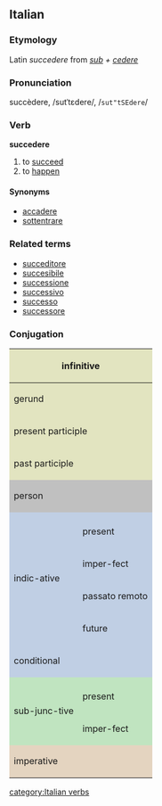 ==Italian==
===Etymology===
Latin ''succedere'' from ''[[sub]] + [[cedere]]''
===Pronunciation===
succèdere, /sutˈtɛdere/, /<tt>sut"tSEdere</tt>/
===Verb===
'''succedere'''

# to [[succeed]]
# to [[happen]]

====Synonyms====
*[[accadere]]
*[[sottentrare]]

===Related terms===
*[[succeditore]]
*[[succesibile]]
*[[successione]]
*[[successivo]]
*[[successo]]
*[[successore]]

===Conjugation===

<center>
{| style="background:#F0F0F0"

|-
! colspan="3" style="background:#e2e4c0" | infinitive
| colspan="5" | succedere

|-
! colspan="3" style="background:#e2e4c0" | gerund
| colspan="5" | succedendo

|-
! colspan="3" style="background:#e2e4c0" | present participle
| colspan="5" | [[succedente]]

|-
! colspan="3" style="background:#e2e4c0" | past participle
| colspan="5" | [[successo]], (''rare'') [[succeduto]]

|-
! colspan="2" rowspan="2" style="background:#C0C0C0" | person
! colspan="3" style="background:#C0C0C0" | singular
! colspan="3" style="background:#C0C0C0" | plural

|-
! style="background:#C0C0C0;width:12.5%" | first
! style="background:#C0C0C0;width:12.5%" | second
! style="background:#C0C0C0;width:12.5%" | third
! style="background:#C0C0C0;width:12.5%" | first
! style="background:#C0C0C0;width:12.5%" | second
! style="background:#C0C0C0;width:12.5%" | third

|-
! rowspan="5" style="background:#c0cfe4" | indic-ative

! style="background:#c0cfe4" colspan="1" | 
! style="background:#c0cfe4" | io
! style="background:#c0cfe4" | tu
! style="background:#c0cfe4" | lui/lei
! style="background:#c0cfe4" | noi
! style="background:#c0cfe4" | voi
! style="background:#c0cfe4" | loro

|-
! style="height:3em;background:#c0cfe4" | present
| succedo
| succedi
| succede
| succediamo
| succedete
| succedono

|-
! style="height:3em;background:#c0cfe4" | imper-fect
| succedevo
| succedevi
| succedeva
| succedevamo
| succedevate
| succedevano

|-
! style="height:3em;background:#c0cfe4" | passato remoto
| successi, succedei, succedetti
| succedesti
| successe, succedé, succedette
| succedemmo
| succedeste
| successero, succederono, succedettero

|-
! style="height:3em;background:#c0cfe4" | future
| succederò
| succederai
| succederà
| succederemo
| succederete
| succederanno

|-
! colspan="2" style="height:3em;background:#c0cfe4" | conditional
| succederei
| succederesti
| succederebbe
| succede-remmo
| succede-reste
| succede-rebbero

|-
! rowspan="3" style="background:#c0e4c0" | sub-junc-tive
! style="background:#c0e4c0" | 
! style="background:#c0e4c0" | che io
! style="background:#c0e4c0" | che tu
! style="background:#c0e4c0" | che lui/che lei
! style="background:#c0e4c0" | che noi
! style="background:#c0e4c0" | che voi
! style="background:#c0e4c0" | che loro

|-
! style="height:3em;background:#c0e4c0" | present
| succeda
| succeda
| succeda
| succediamo
| succediate
| succedano

|-
! style="height:3em;background:#c0e4c0" rowspan="1" | imper-fect
| succedessi
| succedessi
| succedesse
| succe-dessimo
| succedeste
| succe-dessero

|-
! colspan="2" rowspan="2" style="height:3em;background:#e4d4c0" | imperative
! style="background:#e4d4c0" | -
! style="background:#e4d4c0" | tu
! style="background:#e4d4c0" | lui/lei
! style="background:#e4d4c0" | noi
! style="background:#e4d4c0" | voi
! style="background:#e4d4c0" | loro

|-
|
| succedi
| succeda
| succediamo
| succedete
| succedano

|}
</center>
[[category:Italian verbs]]